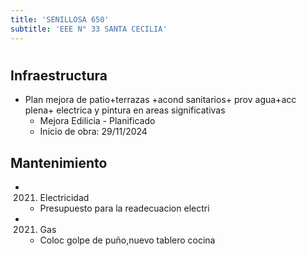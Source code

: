 ```yaml
---
title: 'SENILLOSA 650'
subtitle: 'EEE N° 33 SANTA CECILIA'
---
```


#
## Infraestructura

* Plan mejora de patio+terrazas +acond sanitarios+ prov agua+acc plena+ electrica y pintura en areas significativas 
    + Mejora Edilicia - Planificado 
    + Inicio de obra: 29/11/2024 






## Mantenimiento

*  (2021) Electricidad 
    + Presupuesto para la readecuacion electri

*  (2021) Gas 
    + Coloc golpe de puño,nuevo tablero cocina



